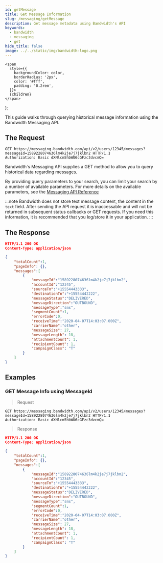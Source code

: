 ```yaml
---
id: getMessage
title: Get Message Information
slug: /messaging/getMessage
description: Get message metadata using Bandwidth's API
keywords:
  - bandwidth
  - messaging
  - get
hide_title: false
image: ../../static/img/bandwidth-logo.png
---
```




    <span
      style={{
        backgroundColor: color,
        borderRadius: '2px',
        color: '#fff',
        padding: '0.2rem',
      }}>
      {children}
    </span>
  );


This guide walks through querying historical message information using the Bandwidth Messaging API.

## The Request

```http
GET https://messaging.bandwidth.com/api/v2/users/12345/messages?messageId=1589228074636lm4k2je7j7jklbn2 HTTP/1.1
Authorization: Basic dXNlcm5hbWU6cGFzc3dvcmQ=
```

Bandwidth's Messaging API supplies a <Highlight color="#00bf8c">GET</Highlight> method to allow you to query historical data regarding messages.

By providing query parameters to your search, you can limit your search by a number of available parameters. For more details on the available parameters, see the [Messaging API Reference](/apis/messaging#operation/GetMessages)

:::note
Bandwidth does not store text message content, the content in the `text` field. After sending the API request it is inaccessable and will not be returned in subsequent status callbacks or GET requests. If you need this information, it is recommended that you log/store it in your application.
:::

## The Response

```json
HTTP/1.1 200 OK
Content-Type: application/json

{
    "totalCount":1,
    "pageInfo": {},
    "messages":[
        {
            "messageId":"1589228074636lm4k2je7j7jklbn2",
            "accountId":"12345",
            "sourceTn":"+15554443333",
            "destinationTn":"+15554442222",
            "messageStatus":"DELIVERED",
            "messageDirection":"OUTBOUND",
            "messageType":"sms",
            "segmentCount":1,
            "errorCode":0,
            "receiveTime":"2020-04-07T14:03:07.000Z",
            "carrierName":"other",
            "messageSize": 27,
            "messageLength": 18,
            "attachmentCount": 1,
            "recipientCount": 1,
            "campaignClass": "T"
        }
    ]
}
```

## Examples

### GET Message Info using MessageId

> Request

```http
GET https://messaging.bandwidth.com/api/v2/users/12345/messages?messageId=1589228074636lm4k2je7j7jklbn2 HTTP/1.1
Authorization: Basic dXNlcm5hbWU6cGFzc3dvcmQ=
```

> Response

```json
HTTP/1.1 200 OK
Content-Type: application/json

{
    "totalCount":1,
    "pageInfo": {},
    "messages":[
        {
            "messageId":"1589228074636lm4k2je7j7jklbn2",
            "accountId":"12345",
            "sourceTn":"+15554443333",
            "destinationTn":"+15554442222",
            "messageStatus":"DELIVERED",
            "messageDirection":"OUTBOUND",
            "messageType":"sms",
            "segmentCount":1,
            "errorCode":0,
            "receiveTime":"2020-04-07T14:03:07.000Z",
            "carrierName":"other",
            "messageSize": 27,
            "messageLength": 18,
            "attachmentCount": 1,
            "recipientCount": 1,
            "campaignClass": "T"
        }
    ]
}
```

